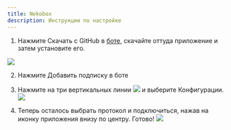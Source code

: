 ```yaml
---
title: Nekobox
description: Инструкции по настройке
---
```


1. Нажмите Скачать с GitHub в [боте](https://t.me/vpnghostbot), скачайте оттуда приложение и затем установите его.

![](https://vpnghost.space/hiddify/1.jpg)


2. Нажмите Добавить подписку в боте


3. Нажмите на три вертикальных линии ![](https://vpnghost.space/android/neko1.jpg) 
и выберите Конфигурации. ![](https://vpnghost.space/android/neko2.png)


4. Теперь осталось выбрать протокол и подключиться, нажав на иконку приложения внизу по центру. Готово!
![](https://vpnghost.space/android/neko3.png)
